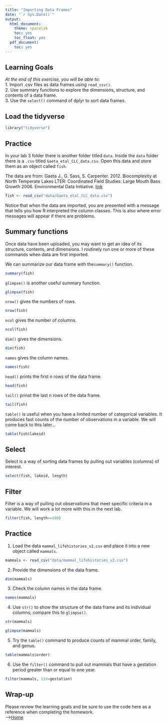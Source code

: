 ```yaml
---
title: "Importing Data Frames"
date: "`r Sys.Date()`"
output:
  html_document:
    theme: spacelab
    toc: yes
    toc_float: yes
  pdf_document:
    toc: yes
---
```


## Learning Goals
*At the end of this exercise, you will be able to:*    
1. Import .csv files as data frames using `read_csv()`.  
2. Use summary functions to explore the dimensions, structure, and contents of a data frame.  
3. Use the `select()` command of dplyr to sort data frames.  

## Load the tidyverse
```r
library("tidyverse")
```

## Practice
In your lab 3 folder there is another folder titled `data`. Inside the `data` folder there is a `.csv` titled `Gaeta_etal_CLC_data.csv`. Open this data and store them as an object called `fish`.  

The data are from: Gaeta J., G. Sass, S. Carpenter. 2012. Biocomplexity at North Temperate Lakes LTER: Coordinated Field Studies: Large Mouth Bass Growth 2006. Environmental Data Initiative.  [link](https://portal.edirepository.org/nis/mapbrowse?scope=knb-lter-ntl&identifier=267)  
```r
fish <- read_csv("data/Gaeta_etal_CLC_data.csv")
```

Notice that when the data are imported, you are presented with a message that tells you how R interpreted the column classes. This is also where error messages will appear if there are problems.  

## Summary functions
Once data have been uploaded, you may want to get an idea of its structure, contents, and dimensions. I routinely run one or more of these commands when data are first imported.  

We can summarize our data frame with the`summary()` function.  
```r
summary(fish)
```

`glimpse()` is another useful summary function.
```r
glimpse(fish)
```

`nrow()` gives the numbers of rows.
```r
nrow(fish)
```

`ncol` gives the number of columns.
```r
ncol(fish)
```

`dim()` gives the dimensions.
```r
dim(fish)
```

`names` gives the column names.
```r
names(fish)
```

`head()` prints the first n rows of the data frame.
```r
head(fish)
```

`tail()` prinst the last n rows of the data frame.
```r
tail(fish)
```

`table()` is useful when you have a limited number of categorical variables. It produces fast counts of the number of observations in a variable. We will come back to this later... 
```r
table(fish$lakeid)
```

## Select
Select is a way of sorting data frames by pulling out variables (columns) of interest.
```r
select(fish, lakeid, length)
```

## Filter
Filter is a way of pulling out observations that meet specific criteria in a variable. We will work a lot more with this in the next lab.  
```r
filter(fish, length<=100)
```

## Practice
1. Load the data `mammal_lifehistories_v2.csv` and place it into a new object called `mammals`.

```r
mammals <- read_csv("data/mammal_lifehistories_v2.csv")
```

2. Provide the dimensions of the data frame.

```r
dim(mammals)
```

3. Check the column names in the data frame. 

```r
names(mammals)
```

4. Use `str()` to show the structure of the data frame and its individual columns; compare this to `glimpse()`. 

```r
str(mammals)
```
```r
glimpse(mammals)
```


5. Try the `table()` command to produce counts of mammal order, family, and genus.  

```r
table(mammals$order)
```


6. Use the `filter()` command to pull out mammals that have a gestation period greater than or equal to one year.

```r
filter(mammals, 12<=gestation)
```

## Wrap-up
Please review the learning goals and be sure to use the code here as a reference when completing the homework.  
-->[Home](https://jmledford3115.github.io/datascibiol/)